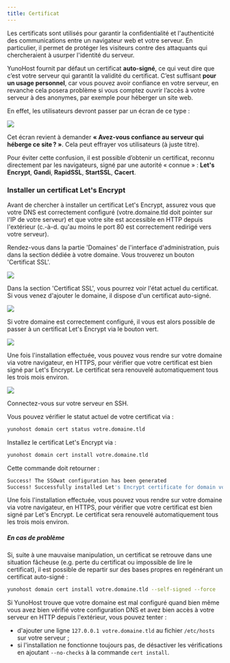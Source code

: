 ```yaml
---
title: Certificat
---
```



Les certificats sont utilisés pour garantir la confidentialité et l'authenticité des communications entre un navigateur web et votre serveur. En particulier, il permet de protéger les visiteurs contre des attaquants qui chercheraient à usurper l'identité du serveur.

YunoHost fournit par défaut un certificat **auto-signé**, ce qui veut dire que c’est votre serveur qui garantit la validité du certificat. C’est suffisant **pour un usage personnel**, car vous pouvez avoir confiance en votre serveur, en revanche cela posera problème si vous comptez ouvrir l’accès à votre serveur à des anonymes, par exemple pour héberger un site web.

En effet, les utilisateurs devront passer par un écran de ce type :

![](/img/postinstall_error.png)

Cet écran revient à demander **« Avez-vous confiance au serveur qui héberge ce site ? »**.
Cela peut effrayer vos utilisateurs (à juste titre).

Pour éviter cette confusion, il est possible d’obtenir un certificat, reconnu directement par les navigateurs, signé par une autorité « connue » : **Let's Encrypt**, **Gandi**, **RapidSSL**, **StartSSL**, **Cacert**.

### Installer un certificat Let's Encrypt

Avant de chercher à installer un certificat Let's Encrypt, assurez vous que
votre DNS est correctement configuré (votre.domaine.tld doit pointer sur l'IP
de votre serveur) et que votre site est accessible en HTTP depuis l'extérieur
(c.-à-d. qu'au moins le port 80 est correctement redirigé vers votre serveur).

<Tabs groupId="admin-commands">
<TabItem value="web" label="From the web interface">

Rendez-vous dans la partie 'Domaines' de l'interface d'administration, puis dans
la section dédiée à votre domaine. Vous trouverez un bouton 'Certificat SSL'.

![](/img/domain-certificate-button-fr.png)

Dans la section 'Certificat SSL', vous pourrez voir l'état actuel du certificat.
Si vous venez d'ajouter le domaine, il dispose d'un certificat auto-signé.

![](/img/certificate-before-LE-fr.png)

Si votre domaine est correctement configuré, il vous est alors possible de
passer à un certificat Let's Encrypt via le bouton vert.

![](/img/certificate-after-LE-fr.png)

Une fois l'installation effectuée, vous pouvez vous rendre sur votre domaine
via votre navigateur, en HTTPS, pour vérifier que votre certificat est bien
signé par Let's Encrypt. Le certificat sera renouvelé automatiquement tous les
trois mois environ.

![](/img/certificate-signed-by-LE.png)

</TabItem>
<TabItem value="cli" label="From the command line">

Connectez-vous sur votre serveur en SSH.

Vous pouvez vérifier le statut actuel de votre certificat via :

```bash
yunohost domain cert status votre.domaine.tld
```

Installez le certificat Let's Encrypt via :

```bash
yunohost domain cert install votre.domaine.tld
```

Cette commande doit retourner :

```bash
Success! The SSOwat configuration has been generated
Success! Successfully installed Let's Encrypt certificate for domain votre.domaine.tld!
```

Une fois l'installation effectuée, vous pouvez vous rendre sur votre domaine
via votre navigateur, en HTTPS, pour vérifier que votre certificat est bien
signé par Let's Encrypt. Le certificat sera renouvelé automatiquement tous les
trois mois environ.

</TabItem>
</Tabs>

##### En cas de problème

Si, suite à une mauvaise manipulation, un certificat se retrouve dans une
situation fâcheuse (e.g. perte du certificat ou impossible de lire le
certificat), il est possible de repartir sur des bases propres en regénérant un
certificat auto-signé :

```bash
yunohost domain cert install votre.domaine.tld --self-signed --force
```

Si YunoHost trouve que votre domaine est mal configuré quand bien même vous
avez bien vérifié votre configuration DNS et avez bien accès à votre serveur en
HTTP depuis l'extérieur, vous pouvez tenter :

- d'ajouter une ligne `127.0.0.1 votre.domaine.tld` au fichier `/etc/hosts` sur votre serveur ;
- si l'installation ne fonctionne toujours pas, de désactiver les vérifications en ajoutant `--no-checks` à la commande `cert install`.
